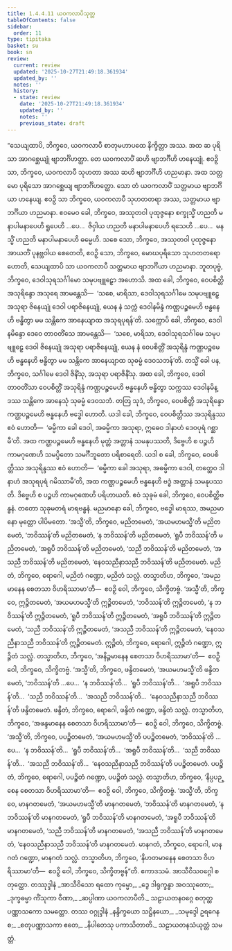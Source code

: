 ```yaml
---
title: 1.4.4.11 ယဝကလာပိသုတ္တ
tableOfContents: false
sidebar:
  order: 11
type: tipitaka
basket: su
book: sn
review:
  current: review
  updated: '2025-10-27T21:49:18.361934'
  updated_by: ''
  notes: ''
  history:
  - state: review
    date: '2025-10-27T21:49:18.361934'
    updated_by: ''
    notes: ''
    previous_state: draft
---
```



<ReviewStatus review={frontmatter.review} showDetails={true} />

<HypothesisAnnotation frontmatter={frontmatter} />

<DynamicBreadcrumb />

<Division number="248" book="sn" e="ch" v="18" p="316">

<Paragraph number="1079" book="sn">
“သေယျထာပိ, ဘိက္ခဝေ, ယဝကလာပီ စာတုမဟာပထေ နိက္ခိတ္တာ အဿ. အထ ဆ ပုရိသာ အာဂစ္ဆေယျုံ ဗျာဘင်္ဂိဟတ္ထာ. တေ ယဝကလာပိံ ဆဟိ ဗျာဘင်္ဂီဟိ ဟနေယျုံ. ဧဝဉှိ သာ, ဘိက္ခဝေ, ယဝကလာပီ သုဟတာ အဿ ဆဟိ ဗျာဘင်္ဂီဟိ ဟညမာနာ. အထ သတ္တမော ပုရိသော အာဂစ္ဆေယျ ဗျာဘင်္ဂိဟတ္ထော. သော တံ ယဝကလာပိံ သတ္တမာယ ဗျာဘင်္ဂိယာ ဟနေယျ. ဧဝဉှိ သာ ဘိက္ခဝေ, ယဝကလာပီ သုဟတတရာ အဿ, သတ္တမာယ ဗျာဘင်္ဂိယာ ဟညမာနာ. ဧဝမေဝ ခေါ, ဘိက္ခဝေ, အဿုတဝါ ပုထုဇ္ဇနော စက္ခုသ္မိံ ဟညတိ မနာပါမနာပေဟိ ရူပေဟိ …ပေ…  ဇိဝှါယ ဟညတိ မနာပါမနာပေဟိ ရသေဟိ …ပေ…  မနသ္မိံ ဟညတိ မနာပါမနာပေဟိ ဓမ္မေဟိ. သစေ သော, ဘိက္ခဝေ, အဿုတဝါ ပုထုဇ္ဇနော အာယတိံ ပုနဗ္ဘဝါယ စေတေတိ, ဧဝဉှိ သော, ဘိက္ခဝေ, မောဃပုရိသော သုဟတတရော ဟောတိ, သေယျထာပိ သာ ယဝကလာပီ သတ္တမာယ ဗျာဘင်္ဂိယာ ဟညမာနာ.
</Paragraph>

<Paragraph number="1080" book="sn">
ဘူတပုဗ္ဗံ, ဘိက္ခဝေ, ဒေဝါသုရသင်္ဂါမော သမုပဗျူဠှော အဟောသိ. အထ ခေါ, ဘိက္ခဝေ, ဝေပစိတ္တိ အသုရိန္ဒော အသုရေ အာမန္တေသိ—  ‘သစေ, မာရိသာ, ဒေဝါသုရသင်္ဂါမေ သမုပဗျူဠှေ အသုရာ ဇိနေယျုံ ဒေဝါ ပရာဇိနေယျုံ, ယေန နံ သက္ကံ ဒေဝါနမိန္ဒံ ကဏ္ဌပဉ္စမေဟိ ဗန္ဓနေဟိ ဗန္ဓိတွာ မမ သန္တိကေ အာနေယျာထ အသုရပုရန်’တိ. သက္ကောပိ ခေါ, ဘိက္ခဝေ, ဒေဝါနမိန္ဒော ဒေဝေ တာဝတိံသေ အာမန္တေသိ—  ‘သစေ, မာရိသာ, ဒေဝါသုရသင်္ဂါမေ သမုပဗျူဠှေ ဒေဝါ ဇိနေယျုံ အသုရာ ပရာဇိနေယျုံ, ယေန နံ ဝေပစိတ္တိံ အသုရိန္ဒံ ကဏ္ဌပဉ္စမေဟိ ဗန္ဓနေဟိ ဗန္ဓိတွာ မမ သန္တိကေ အာနေယျာထ သုဓမ္မံ ဒေဝသဘန်’တိ. တသ္မိံ ခေါ ပန, ဘိက္ခဝေ, သင်္ဂါမေ ဒေဝါ ဇိနိံသု, အသုရာ ပရာဇိနိံသု. အထ ခေါ, ဘိက္ခဝေ, ဒေဝါ တာဝတိံသာ ဝေပစိတ္တိံ အသုရိန္ဒံ ကဏ္ဌပဉ္စမေဟိ ဗန္ဓနေဟိ ဗန္ဓိတွာ သက္ကဿ ဒေဝါနမိန္ဒဿ သန္တိကေ အာနေသုံ သုဓမ္မံ ဒေဝသဘံ. တတြ သုဒံ, ဘိက္ခဝေ, ဝေပစိတ္တိ အသုရိန္ဒော ကဏ္ဌပဉ္စမေဟိ ဗန္ဓနေဟိ ဗဒ္ဓေါ ဟောတိ. ယဒါ ခေါ, ဘိက္ခဝေ, ဝေပစိတ္တိဿ အသုရိန္ဒဿ ဧဝံ ဟောတိ—  ‘ဓမ္မိကာ ခေါ ဒေဝါ, အဓမ္မိကာ အသုရာ, ဣဓေဝ ဒါနာဟံ ဒေဝပုရံ ဂစ္ဆာမီ’တိ. အထ ကဏ္ဌပဉ္စမေဟိ ဗန္ဓနေဟိ မုတ္တံ အတ္တာနံ သမနုပဿတိ, ဒိဗ္ဗေဟိ စ ပဉ္စဟိ ကာမဂုဏေဟိ သမပ္ပိတော သမင်္ဂီဘူတော ပရိစာရေတိ. ယဒါ စ ခေါ, ဘိက္ခဝေ, ဝေပစိတ္တိဿ အသုရိန္ဒဿ ဧဝံ ဟောတိ—  ‘ဓမ္မိကာ ခေါ အသုရာ, အဓမ္မိကာ ဒေဝါ, တတ္ထေဝ ဒါနာဟံ အသုရပုရံ ဂမိဿာမီ’တိ, အထ ကဏ္ဌပဉ္စမေဟိ ဗန္ဓနေဟိ ဗဒ္ဓံ အတ္တာနံ သမနုပဿတိ. ဒိဗ္ဗေဟိ စ ပဉ္စဟိ ကာမဂုဏေဟိ ပရိဟာယတိ. ဧဝံ သုခုမံ ခေါ, ဘိက္ခဝေ, ဝေပစိတ္တိဗန္ဓနံ. တတော သုခုမတရံ မာရဗန္ဓနံ. မညမာနော ခေါ, ဘိက္ခဝေ, ဗဒ္ဓေါ မာရဿ, အမညမာနော မုတ္တော ပါပိမတော.
</Paragraph>

<Paragraph number="1081" book="sn">
‘အသ္မီ’တိ, ဘိက္ခဝေ, မညိတမေတံ, ‘အယမဟမသ္မီ’တိ မညိတမေတံ, ‘ဘဝိဿန်’တိ မညိတမေတံ, ‘န ဘဝိဿန်’တိ မညိတမေတံ, ‘ရူပီ ဘဝိဿန်’တိ မညိတမေတံ, ‘အရူပီ ဘဝိဿန်’တိ မညိတမေတံ, ‘သညီ ဘဝိဿန်’တိ မညိတမေတံ, ‘အသညီ ဘဝိဿန်’တိ မညိတမေတံ, ‘နေဝသညီနာသညီ ဘဝိဿန်’တိ မညိတမေတံ. မညိတံ, ဘိက္ခဝေ, ရောဂေါ, မညိတံ ဂဏ္ဍော, မညိတံ သလ္လံ. တသ္မာတိဟ, ဘိက္ခဝေ, ‘အမညမာနေန စေတသာ ဝိဟရိဿာမာ’တိ—  ဧဝဉှိ ဝေါ, ဘိက္ခဝေ, သိက္ခိတဗ္ဗံ.
</Paragraph>

<Paragraph number="1082" book="sn">
‘အသ္မီ’တိ, ဘိက္ခဝေ, ဣဉ္ဇိတမေတံ, ‘အယမဟမသ္မီ’တိ ဣဉ္ဇိတမေတံ, ‘ဘဝိဿန်’တိ ဣဉ္ဇိတမေတံ, ‘န ဘဝိဿန်’တိ ဣဉ္ဇိတမေတံ, ‘ရူပီ ဘဝိဿန်’တိ ဣဉ္ဇိတမေတံ, ‘အရူပီ ဘဝိဿန်’တိ ဣဉ္ဇိတမေတံ, ‘သညီ ဘဝိဿန်’တိ ဣဉ္ဇိတမေတံ, ‘အသညီ ဘဝိဿန်’တိ ဣဉ္ဇိတမေတံ, ‘နေဝသညီနာသညီ ဘဝိဿန်’တိ ဣဉ္ဇိတမေတံ. ဣဉ္ဇိတံ, ဘိက္ခဝေ, ရောဂေါ, ဣဉ္ဇိတံ ဂဏ္ဍော, ဣဉ္ဇိတံ သလ္လံ. တသ္မာတိဟ, ဘိက္ခဝေ, ‘အနိဉ္ဇမာနေန စေတသာ ဝိဟရိဿာမာ’တိ—  ဧဝဉှိ ဝေါ, ဘိက္ခဝေ, သိက္ခိတဗ္ဗံ.
</Paragraph>

<Paragraph number="1083" book="sn">
‘အသ္မီ’တိ, ဘိက္ခဝေ, ဖန္ဒိတမေတံ, ‘အယမဟမသ္မီ’တိ ဖန္ဒိတမေတံ, ‘ဘဝိဿန်’တိ …ပေ…  ‘န ဘဝိဿန်’တိ…  ‘ရူပီ ဘဝိဿန်’တိ…  ‘အရူပီ ဘဝိဿန်’တိ…  ‘သညီ ဘဝိဿန်’တိ…  ‘အသညီ ဘဝိဿန်’တိ…  ‘နေဝသညီနာသညီ ဘဝိဿန်’တိ ဖန္ဒိတမေတံ. ဖန္ဒိတံ, ဘိက္ခဝေ, ရောဂေါ, ဖန္ဒိတံ ဂဏ္ဍော, ဖန္ဒိတံ သလ္လံ. တသ္မာတိဟ, ဘိက္ခဝေ, ‘အဖန္ဒမာနေန စေတသာ ဝိဟရိဿာမာ’တိ—  ဧဝဉှိ ဝေါ, ဘိက္ခဝေ, သိက္ခိတဗ္ဗံ.
</Paragraph>

<Paragraph number="1084" book="sn">
‘အသ္မီ’တိ, ဘိက္ခဝေ, ပပဉ္စိတမေတံ, ‘အယမဟမသ္မီ’တိ ပပဉ္စိတမေတံ, ‘ဘဝိဿန်’တိ …ပေ…  ‘န ဘဝိဿန်’တိ…  ‘ရူပီ ဘဝိဿန်’တိ…  ‘အရူပီ ဘဝိဿန်’တိ…  ‘သညီ ဘဝိဿန်’တိ…  ‘အသညီ ဘဝိဿန်’တိ…  ‘နေဝသညီနာသညီ ဘဝိဿန်’တိ ပပဉ္စိတမေတံ. ပပဉ္စိတံ, ဘိက္ခဝေ, ရောဂေါ, ပပဉ္စိတံ ဂဏ္ဍော, ပပဉ္စိတံ သလ္လံ. တသ္မာတိဟ, ဘိက္ခဝေ, ‘နိပ္ပပဉ္စေန စေတသာ ဝိဟရိဿာမာ’တိ—  ဧဝဉှိ ဝေါ, ဘိက္ခဝေ, သိက္ခိတဗ္ဗံ.
</Paragraph>

<Paragraph number="1085" book="sn">
‘အသ္မီ’တိ, ဘိက္ခဝေ, မာနဂတမေတံ, ‘အယမဟမသ္မီ’တိ မာနဂတမေတံ, ‘ဘဝိဿန်’တိ မာနဂတမေတံ, ‘န ဘဝိဿန်’တိ မာနဂတမေတံ, ‘ရူပီ ဘဝိဿန်’တိ မာနဂတမေတံ, ‘အရူပီ ဘဝိဿန်’တိ မာနဂတမေတံ, ‘သညီ ဘဝိဿန်’တိ မာနဂတမေတံ, ‘အသညီ ဘဝိဿန်’တိ မာနဂတမေတံ, ‘နေဝသညီနာသညီ ဘဝိဿန်’တိ မာနဂတမေတံ. မာနဂတံ, ဘိက္ခဝေ, ရောဂေါ, မာနဂတံ ဂဏ္ဍော, မာနဂတံ သလ္လံ. တသ္မာတိဟ, ဘိက္ခဝေ, ‘နိဟတမာနေန စေတသာ ဝိဟရိဿာမာ’တိ—  ဧဝဉှိ ဝေါ, ဘိက္ခဝေ, သိက္ခိတဗ္ဗန်”တိ.

</Paragraph>
</Division>

<Paragraph number="1086" type="center" book="sn">
ဧကာဒသမံ.



</Paragraph>

<Paragraph number="1087" type="center" book="sn">
အာသီဝိသဝဂ္ဂေါ စတုတ္ထော.



</Paragraph>

<Paragraph number="1088" type="center" book="sn">
တဿုဒ္ဒါနံ


</Paragraph>

<Paragraph number="1089" type="verses" book="sn">
_အာသီဝိသော ရထော ကုမ္မော,_  
_ဒွေ ဒါရုက္ခန္ဓာ အဝဿုတော;_  
_ဒုက္ခဓမ္မာ ကိံသုကာ ဝီဏာ,_  
_ဆပ္ပါဏာ ယဝကလာပီတိ._  


</Paragraph>

<Paragraph number="1090" type="center" book="sn">
သဠာယတနဝဂ္ဂေ စတုတ္ထပဏ္ဏာသကော သမတ္တော.



</Paragraph>

<Paragraph number="1091" type="center" book="sn">
တဿ ဝဂ္ဂုဒ္ဒါနံ


</Paragraph>

<Paragraph number="1092" type="verses" book="sn">
_နန္ဒိက္ခယော သဋ္ဌိနယော,_  
_သမုဒ္ဒေါ ဥရဂေန စ;_  
_စတုပဏ္ဏာသကာ ဧတေ,_  
_နိပါတေသု ပကာသိတာတိ._  


</Paragraph>

<Paragraph number="1093" type="center" book="sn">
သဠာယတနသံယုတ္တံ သမတ္တံ.
</Paragraph>